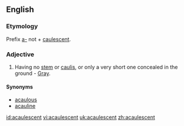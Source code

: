 ==English==

===Etymology===
Prefix [[a-]] not + [[caulescent]].

===Adjective===
{{en-adj|-}}

# {{botany}} Having no [[stem]] or [[caulis]], or only a very short one concealed in the ground - [[Gray]].

====Synonyms====
* [[acaulous]]
* [[acauline]]

[[id:acaulescent]]
[[vi:acaulescent]]
[[uk:acaulescent]]
[[zh:acaulescent]]